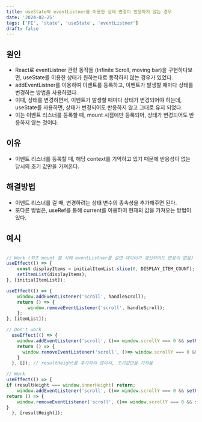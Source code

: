 ```yaml
---
title: useState와 eventListner를 이용한 상태 변경이 반응하지 않는 경우
date: '2024-02-25'
tags: ['FE', 'state', 'useState', 'eventListner']
draft: false
---
```


## 원인
- React로 eventListner 관련 동작들 (Infinite Scroll, moving bar)을 구현하다보면, useState를 이용한 상태가 원하는대로 동작하지 않는 경우가 있었다.
- addEventListner를 이용하여 이벤트를 등록하고, 이벤트가 발생할 때마다 상태를 변경하는 방법을 사용하였다.
- 이때, 상태를 변경하면서, 이벤트가 발생할 때마다 상태가 변경되어야 하는데, useState를 사용하면, 상태가 변경되어도 반응하지 않고 그대로 유지 되었다.
- 이는 이벤트 리스너를 등록할 때, mount 시점에만 등록되어, 상태가 변경되어도 반응하지 않는 것이다.

## 이유
- 이벤트 리스너를 등록할 때, 해당 context를 기억하고 있기 때문에 반응성이 없는 당시의 초기 값만을 가져온다.

## 해결방법
- 이벤트 리스너를 걸 때, 변경하려는 상태 변수의 종속성을 추가해주면 된다.
- 또다른 방법은, useRef를 통해 current를 이용하여 현재의 값을 가져오는 방법이 있다.

## 예시
```jsx

// Work (최초 mount 할 시에 eventListner를 걸면 데이터가 갱신되어도 반응이 없음)
useEffect(() => {
    const displayItems = initialItemList.slice(0, DISPLAY_ITEM_COUNT);
    setItemList(displayItems);
}, [initialItemList]);

useEffect(() => {
    window.addEventListener('scroll', handleScroll);
    return () => {
        window.removeEventListener('scroll', handleScroll);
    };
}, [itemList]);

// Don't work
  useEffect(() => {
    window.addEventListener('scroll', ()=> window.scrollY === 0 && setResultHeight(window.innerHeight));
    return () => {
      window.removeEventListener('scroll', ()=> window.scrollY === 0 && setResultHeight(window.innerHeight)); // clean up
    }
  }, []); // resultHeight를 추가하지 않아서, 초기값만을 가져옴

// Work
useEffect(() => {
if (resultHeight === window.innerHeight) return;
    window.addEventListener('scroll', ()=> window.scrollY === 0 && setResultHeight(window.innerHeight));
return () => {
    window.removeEventListener('scroll', ()=> window.scrollY === 0 && setResultHeight(window.innerHeight)); // clean up
}
  }, [resultHeight]);


```
